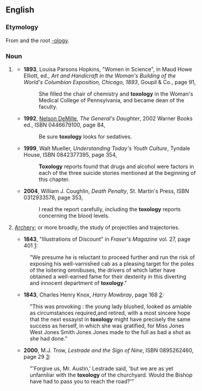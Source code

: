 ==English==

===Etymology===

From {{Gr.}} {{term|sc=Grek|τόξον||tr=tóxon|bow}} and the root [[-ology]].

===Noun===
{{en-noun|-}}

# {{nonstandard}} {{misspelling of|toxicology}}
#*'''1893''', Louisa Parsons Hopkins, "Women in Science", in Maud Howe Elliott, ed., ''Art and Handicraft in the Woman's Building of the World's Columbian Exposition, Chicago, 1893'', Goupil & Co., page 91,
#*:She filled the chair of chemistry and '''toxology''' in the Woman's Medical College of Pennsylvania, and became dean of the faculty.
#*'''1992''', [[w:Nelson DeMille|Nelson DeMille]], ''The General's Daughter'', 2002 Warner Books ed., ISBN 0446679100, page 84,
#*:Be sure '''toxology''' looks for sedatives.
#*'''1999''', Walt Mueller, ''Understanding Today's Youth Culture'', Tyndale House, ISBN 0842377395, page 354,
#*:'''Toxology''' reports found that drugs and alcohol were factors in each of the three suicide stories mentioned at the beginning of this chapter.
#*'''2004''', William J. Coughlin, ''Death Penalty'', St. Martin's Press, ISBN 0312933576, page 353,
#*:I read the report carefully, including the '''toxology''' reports concerning the blood levels.
# {{obsolete|rare}} [[archery|Archery]]; or more broadly, the study of projectiles and trajectories.
#*'''1843''', "Illustrations of Discount" in ''Fraser's Magazine'' vol. 27, page 401 [http://books.google.com/books?id=FIRPrUg2dwkC&pg=PA401]:
#:"We presume he is reluctant to proceed further and run the risk of exposing his well-varnished cab as a pleasing target for the poles of the loitering omnibuses, the drivers of which latter have obtained a well-earned fame for their dexterity in this diverting and innocent department of '''toxology'''."
#*'''1843''', Charles Henry Knox, ''Harry Mowbray'', page 168 [http://books.google.com/books?id=LvoDAAAAQAAJ&pg=PA168]:
#:"This was provoking : the young lady blushed, looked as amiable as circumstances required,and retired, with a most sincere hope that the next essayist in '''toxology''' might have precisely the same success as herself, in which she was gratified, for Miss Jones West Jones Smith Jones Jones made to the full as bad a shot as she had done."
#*'''2000''', M.J. Trow, ''Lestrade and the Sign of Nine'', ISBN 0895262460, page 29 [http://books.google.com/books?id=8ebuiEXirOsC&pg=PA29]:
#:"'Forgive us, Mr. Austin,' Lestrade said, 'but we are as yet unfamiliar with the '''toxology''' of the churchyard.  Would the Bishop have had to pass you to reach the road?'"
{{rft}}